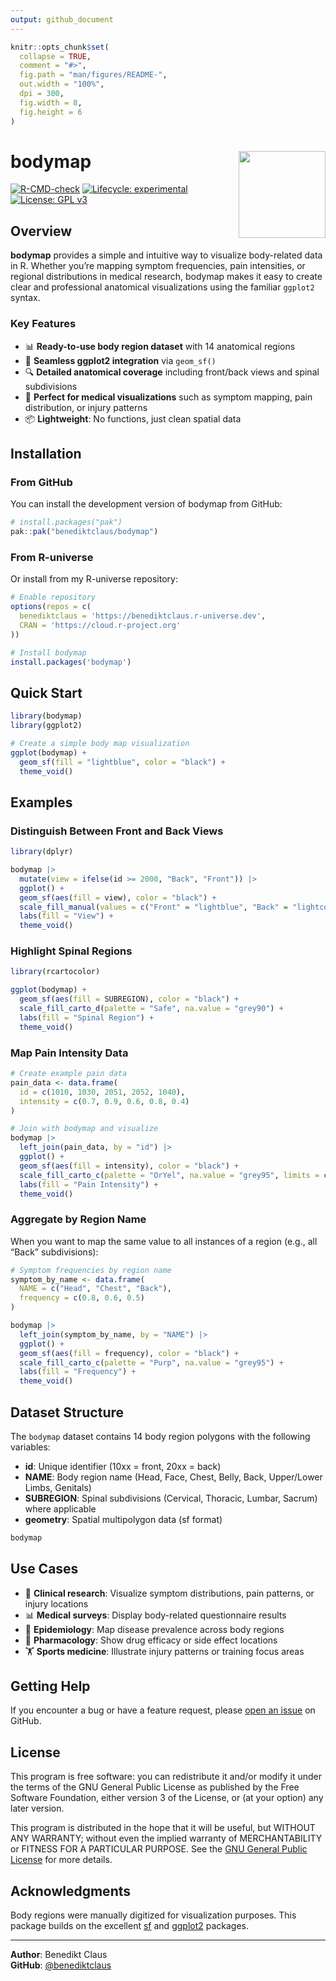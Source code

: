 ```yaml
---
output: github_document
---
```


<!-- README.md is generated from README.Rmd. Please edit that file -->
```r
knitr::opts_chunk$set(
  collapse = TRUE,
  comment = "#>",
  fig.path = "man/figures/README-",
  out.width = "100%",
  dpi = 300,
  fig.width = 8,
  fig.height = 6
)
```

# bodymap <img src="man/figures/logo.png" align="right" height="139" alt="" />

<!-- badges: start -->
[![R-CMD-check](https://github.com/benediktclaus/bodymap/actions/workflows/R-CMD-check.yaml/badge.svg)](https://github.com/benediktclaus/bodymap/actions/workflows/R-CMD-check.yaml)
[![Lifecycle: experimental](https://img.shields.io/badge/lifecycle-experimental-orange.svg)](https://lifecycle.r-lib.org/articles/stages.html#experimental)
[![License: GPL v3](https://img.shields.io/badge/License-GPLv3-blue.svg)](https://www.gnu.org/licenses/gpl-3.0)
<!-- badges: end -->

## Overview

**bodymap** provides a simple and intuitive way to visualize body-related data in R. Whether you're mapping symptom frequencies, pain intensities, or regional distributions in medical research, bodymap makes it easy to create clear and professional anatomical visualizations using the familiar `ggplot2` syntax.

### Key Features

- 📊 **Ready-to-use body region dataset** with 14 anatomical regions
- 🎨 **Seamless ggplot2 integration** via `geom_sf()`
- 🔍 **Detailed anatomical coverage** including front/back views and spinal subdivisions
- 🏥 **Perfect for medical visualizations** such as symptom mapping, pain distribution, or injury patterns
- 📦 **Lightweight**: No functions, just clean spatial data

## Installation

### From GitHub

You can install the development version of bodymap from GitHub:
```r
# install.packages("pak")
pak::pak("benediktclaus/bodymap")
```

### From R-universe

Or install from my R-universe repository:
```r
# Enable repository
options(repos = c(
  benediktclaus = 'https://benediktclaus.r-universe.dev',
  CRAN = 'https://cloud.r-project.org'
))

# Install bodymap
install.packages('bodymap')
```

## Quick Start
```r
library(bodymap)
library(ggplot2)

# Create a simple body map visualization
ggplot(bodymap) +
  geom_sf(fill = "lightblue", color = "black") +
  theme_void()
```

## Examples

### Distinguish Between Front and Back Views
```r
library(dplyr)

bodymap |>
  mutate(view = ifelse(id >= 2000, "Back", "Front")) |>
  ggplot() +
  geom_sf(aes(fill = view), color = "black") +
  scale_fill_manual(values = c("Front" = "lightblue", "Back" = "lightcoral")) +
  labs(fill = "View") +
  theme_void()
```

### Highlight Spinal Regions
```r
library(rcartocolor)

ggplot(bodymap) +
  geom_sf(aes(fill = SUBREGION), color = "black") +
  scale_fill_carto_d(palette = "Safe", na.value = "grey90") +
  labs(fill = "Spinal Region") +
  theme_void()
```

### Map Pain Intensity Data
```r
# Create example pain data
pain_data <- data.frame(
  id = c(1010, 1030, 2051, 2052, 1040),
  intensity = c(0.7, 0.9, 0.6, 0.8, 0.4)
)

# Join with bodymap and visualize
bodymap |>
  left_join(pain_data, by = "id") |>
  ggplot() +
  geom_sf(aes(fill = intensity), color = "black") +
  scale_fill_carto_c(palette = "OrYel", na.value = "grey95", limits = c(0, 1)) +
  labs(fill = "Pain Intensity") +
  theme_void()
```

### Aggregate by Region Name

When you want to map the same value to all instances of a region (e.g., all "Back" subdivisions):
```r
# Symptom frequencies by region name
symptom_by_name <- data.frame(
  NAME = c("Head", "Chest", "Back"),
  frequency = c(0.8, 0.6, 0.5)
)

bodymap |>
  left_join(symptom_by_name, by = "NAME") |>
  ggplot() +
  geom_sf(aes(fill = frequency), color = "black") +
  scale_fill_carto_c(palette = "Purp", na.value = "grey95") +
  labs(fill = "Frequency") +
  theme_void()
```

## Dataset Structure

The `bodymap` dataset contains 14 body region polygons with the following variables:

- **id**: Unique identifier (10xx = front, 20xx = back)
- **NAME**: Body region name (Head, Face, Chest, Belly, Back, Upper/Lower Limbs, Genitals)
- **SUBREGION**: Spinal subdivisions (Cervical, Thoracic, Lumbar, Sacrum) where applicable
- **geometry**: Spatial multipolygon data (sf format)
```r
bodymap
```

## Use Cases

- 🏥 **Clinical research**: Visualize symptom distributions, pain patterns, or injury locations
- 📊 **Medical surveys**: Display body-related questionnaire results
- 🔬 **Epidemiology**: Map disease prevalence across body regions
- 💊 **Pharmacology**: Show drug efficacy or side effect locations
- 🏋️ **Sports medicine**: Illustrate injury patterns or training focus areas

## Getting Help

If you encounter a bug or have a feature request, please [open an issue](https://github.com/benediktclaus/bodymap/issues) on GitHub.

## License

This program is free software: you can redistribute it and/or modify it under the terms of the GNU General Public License as published by the Free Software Foundation, either version 3 of the License, or (at your option) any later version.

This program is distributed in the hope that it will be useful, but WITHOUT ANY WARRANTY; without even the implied warranty of MERCHANTABILITY or FITNESS FOR A PARTICULAR PURPOSE. See the [GNU General Public License](https://www.gnu.org/licenses/gpl-3.0.html) for more details.

## Acknowledgments

Body regions were manually digitized for visualization purposes. This package builds on the excellent [sf](https://r-spatial.github.io/sf/) and [ggplot2](https://ggplot2.tidyverse.org/) packages.

---

**Author**: Benedikt Claus  
**GitHub**: [@benediktclaus](https://github.com/benediktclaus)
